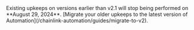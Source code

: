 
<Aside type="caution" title="Deprecation of older upkeeps">
  Existing upkeeps on versions earlier than v2.1 will stop being performed on **August 29, 2024**. [Migrate your older
  upkeeps to the latest version of Automation](/chainlink-automation/guides/migrate-to-v2).
</Aside>
